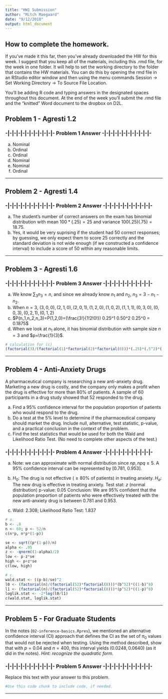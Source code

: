 ```yaml
---
title: "HW1 Submission"
author: "Mitch Maegaard"
date: "9/12/2018"
output: html_document
---
```


## How to complete the homework.

If you've made it this far, then you've already downloaded the HW for this week.  I suggest that you keep all of the materials, including this .rmd file,  for the week in one folder.  It will help to set the working directory to the folder that contains the HW materials.  You can do this by opening the rmd file in an RStudio editor window and then using the menu commands Session -> Set Working Directory -> To Source File Location.

You'll be adding R code and typing answers in the designated spaces throughout this document.  At the end of the week you'll submit the .rmd file and the "knitted" Word document to the dropbox on D2L.  



## Problem 1 - Agresti 1.2

### -|-|-|-|-|-|-|-|-|-|-|- Problem 1 Answer -|-|-|-|-|-|-|-|-|-|-|-

a. Nominal
b. Ordinal
c. Ordinal
d. Nominal
e. Nominal
f. Ordinal

---

## Problem 2 - Agresti 1.4

### -|-|-|-|-|-|-|-|-|-|-|- Problem 2 Answer -|-|-|-|-|-|-|-|-|-|-|-

a. The student's number of correct answers on the exam has binomial distribution with mean $100*(.25)=25$ and variance $100(.25)(.75)=18.75$.
b. Yes, it would be very suprising if the student had 50 correct responses; by guessing, we only expect them to score 25 correctly and the standard deviation is not wide enough (if we constructed a confidence interval) to include a score of 50 within any reasonable limits.

---

## Problem 3 - Agresti 1.6

### -|-|-|-|-|-|-|-|-|-|-|- Problem 3 Answer -|-|-|-|-|-|-|-|-|-|-|-

a. We know $\sum_3n_3=n$, and since we already know $n_1$ and $n_2$, $n_3=3-n_1-n_2$.
b. When $n=3$, $(3,0,0),(2,1,0),(2,0,1),(1,2,0),(1,0,2),(1,1,1),(0,3,0),(0,0,3),(0,2,1),(0,1,2)$
c. $P(n_1,n_2,n_3)=P(1,2,0)=(\frac{3!}{1!2!0!}) 0.25^1 0.50^2 0.25^0 = 0.1875$
d. When we look at $n_1$ alone, it has binomial distribution with sample size $n=3$ and $p=\frac{1}{3}$.

```r
# calculation for (c)
(factorial(3)/(factorial(1)*factorial(2)*factorial(0)))*(.25)*(.5^2)*(.25^0)
```

---

## Problem 4 - Anti-Anxiety Drugs
A pharmaceutical company is researching a new anti-anxiety drug.  Marketing a new drug is costly, and the company only makes a profit when the drug is effective for more than 80% of patients.  A sample of 60 participants in a drug study showed that 52 responded to the drug. 

a. Find a 95% confidence interval for the population proportion of patients who would respond to the drug.
b. Do a test at the 5% level to determine if the pharmaceutical company should market the drug.  Include null, alternative, test statistic, p-value, and a practical conclusion in the context of the problem.
c. Find the test statistics that would be used for both the Wald and Likelihood Ratio Test. (No need to complete other aspects of the test.)


### -|-|-|-|-|-|-|-|-|-|-|- Problem 4 Answer -|-|-|-|-|-|-|-|-|-|-|-

a. Note: we can approximate with normal distribution since $np,npq \geq 5$. A $95\%$ confidence interval can be represented by [0.781, 0.953].

b.
$H_0$: The drug is not effective ($\geq 80\%$ of patients) in treating anxiety.
$H_a$: The new drug is effective in treating anxiety.
Test stat: $z$ (normal distribution)
p-value: 0.05
Conclusion: We are $95\%$ confident that the population proportion of patients who were effectively treated with the new anti-anxiety drug is between 0.781 and 0.953.

c. Wald: 2.308; Likelihood Ratio Test: 1.837

```r
# a.
b <- .8
n <- 60; p <- 52/n
c(n*p, n*p*(1-p))

se <- sqrt((p*(1-p))/n)
alpha <- .95
z <- -qnorm((1-alpha)/2)
low <- p-z*se
high <- p+z*se
c(low, high)

# c.
wald.stat <- ((p-b)/se)^2
l0 <- (factorial(n)/(factorial(52)*factorial(8)))*(b^52)*((1-b)^8)
l1 <- (factorial(n)/(factorial(52)*factorial(8)))*(p^52)*((1-p)^8)
loglik.stat <- -2*log(l0/l1)
c(wald.stat, loglik.stat)
```

---

## Problem 5 - For Graduate Students
In the notes (`02-inference-basics.Rpres`), we mentioned an alternative confidence interval (CI) approach that defines the CI as the set of $\pi_0$ values that would not be rejected when testing. Using the method described, show that with $p=0.04$ and $n=400$, this interval yields $(0.0248, 0.0640)$ (as it did in the notes). *Hint: recognize the quadratic form.*

### -|-|-|-|-|-|-|-|-|-|-|- Problem 5 Answer -|-|-|-|-|-|-|-|-|-|-|-
Replace this text with your answer to this problem.

```r
#Use this code chunk to include code, if needed.
```

---
